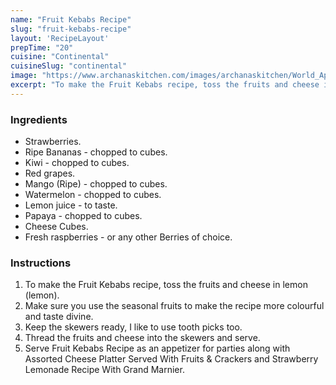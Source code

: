 ---
name: "Fruit Kebabs Recipe"
slug: "fruit-kebabs-recipe"
layout: 'RecipeLayout'
prepTime: "20"
cuisine: "Continental"
cuisineSlug: "continental"
image: "https://www.archanaskitchen.com/images/archanaskitchen/World_Appetizers/Fruit_Kebabs_Strawberry_Cheese_Grapes-1-2.jpg"
excerpt: "To make the Fruit Kebabs recipe, toss the fruits and cheese in lemon lemon"
---

### Ingredients

- Strawberries.
- Ripe Bananas - chopped to cubes.
- Kiwi - chopped to cubes.
- Red grapes.
- Mango (Ripe) - chopped to cubes.
- Watermelon - chopped to cubes.
- Lemon juice - to taste.
- Papaya - chopped to cubes.
- Cheese Cubes.
- Fresh raspberries - or any other Berries of choice.

### Instructions

1. To make the Fruit Kebabs recipe, toss the fruits and cheese in lemon (lemon).
1. Make sure you use the seasonal fruits to make the recipe more colourful and taste divine.
1. Keep the skewers ready, I like to use tooth picks too.
1. Thread the fruits and cheese into the skewers and serve.
1. Serve Fruit Kebabs Recipe as an appetizer for parties along with Assorted Cheese Platter Served With Fruits & Crackers and Strawberry Lemonade Recipe With Grand Marnier.
